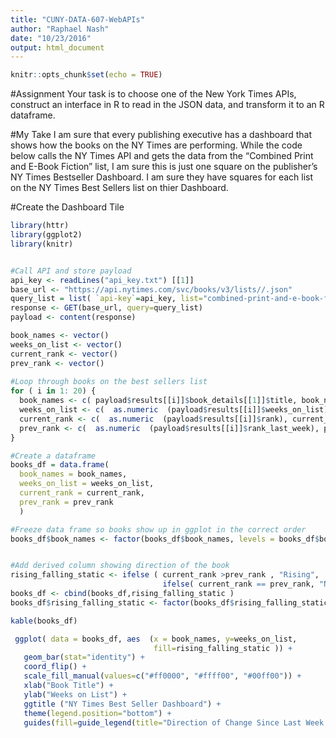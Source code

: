 ```yaml
---
title: "CUNY-DATA-607-WebAPIs"
author: "Raphael Nash"
date: "10/23/2016"
output: html_document
---
```


```r
knitr::opts_chunk$set(echo = TRUE)
```

#Assignment
Your task is to choose one of the New York Times APIs, construct an interface in R to read in the JSON data, and transform it to an R dataframe.

#My Take
I am sure that every publishing executive has a dashboard that shows how the books on the NY Times are performing. While the code below calls the NY Times API and gets the data from the "Combined Print and E-Book Fiction" list,  I am sure this is just one square on the publisher's NY Times Bestseller Dashboard.  I am sure they have squares for each list on the NY Times Best Sellers list on thier Dashboard.   

#Create the Dashboard Tile
```r
library(httr)
library(ggplot2)
library(knitr)


#Call API and store payload
api_key <- readLines("api_key.txt") [[1]]
base_url <- "https://api.nytimes.com/svc/books/v3/lists//.json"
query_list = list( `api-key`=api_key, list="combined-print-and-e-book-fiction")
response <- GET(base_url, query=query_list)
payload <- content(response)

book_names <- vector()
weeks_on_list <- vector()
current_rank <- vector()
prev_rank <- vector()
 
#Loop through books on the best sellers list
for ( i in 1: 20) {
  book_names <- c( payload$results[[i]]$book_details[[1]]$title, book_names) 
  weeks_on_list <- c(  as.numeric  (payload$results[[i]]$weeks_on_list), weeks_on_list   )
  current_rank <- c(  as.numeric  (payload$results[[i]]$rank), current_rank   )
  prev_rank <- c(  as.numeric  (payload$results[[i]]$rank_last_week), prev_rank   )
}

#Create a dataframe
books_df = data.frame(
  book_names = book_names,
  weeks_on_list = weeks_on_list,
  current_rank = current_rank,
  prev_rank = prev_rank
  )

#Freeze data frame so books show up in ggplot in the correct order
books_df$book_names <- factor(books_df$book_names, levels = books_df$book_names)


#Add derived column showing direction of the book
rising_falling_static <- ifelse ( current_rank >prev_rank , "Rising", 
                                  ifelse( current_rank == prev_rank, "No Change", "Falling" ))
books_df <- cbind(books_df,rising_falling_static )
books_df$rising_falling_static <- factor(books_df$rising_falling_static)

kable(books_df)

 ggplot( data = books_df, aes  (x = book_names, y=weeks_on_list,
                                fill=rising_falling_static )) + 
   geom_bar(stat="identity") + 
   coord_flip() +
   scale_fill_manual(values=c("#ff0000", "#ffff00", "#00ff00")) + 
   xlab("Book Title") + 
   ylab("Weeks on List") +
   ggtitle ("NY Times Best Seller Dashboard") +
   theme(legend.position="bottom") +
   guides(fill=guide_legend(title="Direction of Change Since Last Week:"))

```